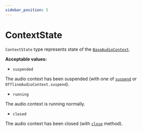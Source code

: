 ```yaml
---
sidebar_position: 5
---
```


# ContextState

`ContextState` type represents state of the [`BaseAudioContext`](/core/base-audio-context).

**Acceptable values:**
  - `suspended`

  The audio context has been suspended (with one of [`suspend`](/core/audio-context#suspend) or `OfflineAudioContext.suspend`).

  - `running`

  The audio context is running normally.

  - `closed`

  The audio context has been closed (with [`close`](/core/audio-context#close) method).
